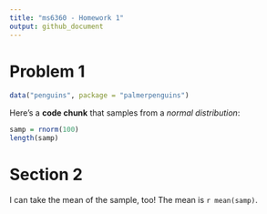 ```yaml
---
title: "ms6360 - Homework 1"
output: github_document
---
```

# Problem 1

```r
data("penguins", package = "palmerpenguins")
```

Here's a **code chunk** that samples from 
a _normal distribution_:

```r
samp = rnorm(100)
length(samp)
```

# Section 2

I can take the mean of the sample, too!
The mean is `r mean(samp)`.